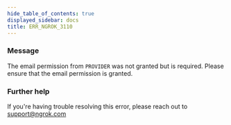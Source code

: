 ```yaml
---
hide_table_of_contents: true
displayed_sidebar: docs
title: ERR_NGROK_3110
---
```


### Message

The email permission from `PROVIDER` was not granted but is required. Please ensure that the email permission is granted.

### Further help

If you're having trouble resolving this error, please reach out to [support@ngrok.com](mailto:support@ngrok.com?subject=Help%20with%20ERR_NGROK_3110)
